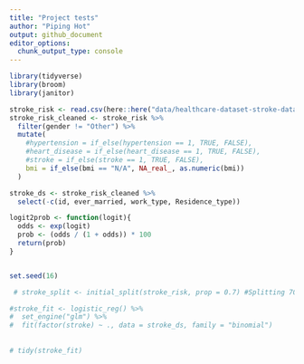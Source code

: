 ```yaml
---
title: "Project tests"
author: "Piping Hot"
output: github_document
editor_options: 
  chunk_output_type: console
---
```


```r
library(tidyverse)
library(broom)
library(janitor)
```


```r
stroke_risk <- read.csv(here::here("data/healthcare-dataset-stroke-data.csv"))
stroke_risk_cleaned <- stroke_risk %>%
  filter(gender != "Other") %>%
  mutate(
    #hypertension = if_else(hypertension == 1, TRUE, FALSE),
    #heart_disease = if_else(heart_disease == 1, TRUE, FALSE),
    #stroke = if_else(stroke == 1, TRUE, FALSE),
    bmi = if_else(bmi == "N/A", NA_real_, as.numeric(bmi))
  )

stroke_ds <- stroke_risk_cleaned %>%
  select(-c(id, ever_married, work_type, Residence_type))

logit2prob <- function(logit){
  odds <- exp(logit)
  prob <- (odds / (1 + odds)) * 100
  return(prob)
}


set.seed(16)

 # stroke_split <- initial_split(stroke_risk, prop = 0.7) #Splitting 70% for training and 30% testing 

#stroke_fit <- logistic_reg() %>%
#  set_engine("glm") %>%
#  fit(factor(stroke) ~ ., data = stroke_ds, family = "binomial") 
  
  
# tidy(stroke_fit)



```

